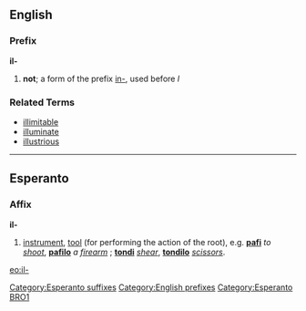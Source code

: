 ==English==

===Prefix===
'''il-'''
# '''not'''; a form of the prefix [[in-]], used before ''l''

===Related Terms===
*[[illimitable]]
*[[illuminate]]
*[[illustrious]]

----
==Esperanto==
===Affix===
'''il-'''
# [[instrument]], [[tool]] (for performing the action of the root), e.g. '''[[pafi]]''' ''to [[shoot]]'', '''[[pafilo]]''' ''a [[firearm]]'' ; '''[[tondi]]''' ''[[shear]]'', '''[[tondilo]]''' ''[[scissors]]''.

{{Universala Vortaro}}

[[Category:Esperanto suffixes]]
[[Category:English prefixes]]
[[Category:Esperanto BRO1]]

[[eo:il-]]